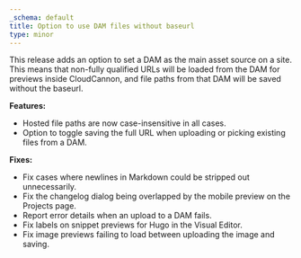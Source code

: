```yaml
---
_schema: default
title: Option to use DAM files without baseurl
type: minor
---
```

This release adds an option to set a DAM as the main asset source on a site. This means that non-fully qualified URLs will be loaded from the DAM for previews inside CloudCannon, and file paths from that DAM will be saved without the baseurl.

**Features:**

* Hosted file paths are now case-insensitive in all cases.
* Option to toggle saving the full URL when uploading or picking existing files from a DAM.&nbsp;

**Fixes:**

* Fix cases where newlines in Markdown could be stripped out unnecessarily.
* Fix the changelog dialog being overlapped by the mobile preview on the Projects page.
* Report error details when an upload to a DAM fails.
* Fix labels on snippet previews for Hugo in the Visual Editor.
* Fix image previews failing to load between uploading the image and saving.
